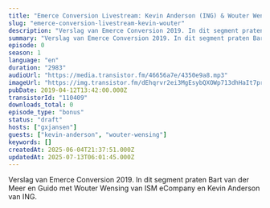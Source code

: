```yaml
---
title: "Emerce Conversion Livestream: Kevin Anderson (ING) & Wouter Wensing (ISM eCompany)"
slug: "emerce-conversion-livestream-kevin-wouter"
description: "Verslag van Emerce Conversion 2019. In dit segment praten Bart van der Meer en Guido met Wouter Wensing van ISM eCompany en Kevin Anderson van ING."
summary: "Verslag van Emerce Conversion 2019. In dit segment praten Bart van der Meer en Guido met Wouter Wensing van ISM eCompany en Kevin Anderson van ING."
episode: 0
season: 1
language: "en"
duration: "2983"
audioUrl: "https://media.transistor.fm/46656a7e/4350e9a8.mp3"
imageUrl: "https://img.transistor.fm/dEhqrvr2ei3MgEsybQXOWp713dhHaIt7pr7ZPIAnI84/rs:fill:3000:3000:1/q:60/aHR0cHM6Ly9pbWct/dXBsb2FkLXByb2R1/Y3Rpb24udHJhbnNp/c3Rvci5mbS9lcGlz/b2RlLzExMDQwOS8x/NjAyMDc1NzU5LWFy/dHdvcmsuanBn.webp"
pubDate: 2019-04-12T13:42:00.000Z
transistorId: "110409"
downloads_total: 0
episode_type: "bonus"
status: "draft"
hosts: ["gxjansen"]
guests: ["kevin-anderson", "wouter-wensing"]
keywords: []
createdAt: 2025-06-04T21:37:51.000Z
updatedAt: 2025-07-13T06:01:45.000Z
---
```


Verslag van Emerce Conversion 2019. In dit segment praten Bart van der Meer en Guido met Wouter Wensing van ISM eCompany en Kevin Anderson van ING.
